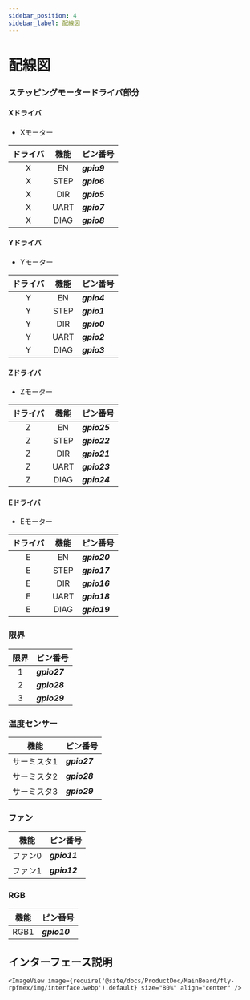```yaml
---
sidebar_position: 4
sidebar_label: 配線図
---
```


# 配線図

### ステッピングモータードライバ部分

<!-- tabs:start -->

#### **Xドライバ**

* Xモーター

| ドライバ | 機能 | ピン番号 |
| :----: | :----: | :----- |
| X | EN | ***gpio9*** |
| X | STEP | ***gpio6*** |
| X | DIR | ***gpio5*** |
| X | UART | ***gpio7*** |
| X | DIAG | ***gpio8*** |

#### **Yドライバ**

* Yモーター

| ドライバ | 機能 | ピン番号 |
| :----: | :----: | :----- |
| Y | EN | ***gpio4*** |
| Y | STEP | ***gpio1*** |
| Y | DIR | ***gpio0*** |
| Y | UART | ***gpio2*** |
| Y | DIAG | ***gpio3*** |

#### **Zドライバ**

* Zモーター

| ドライバ | 機能 | ピン番号 |
| :----: | :----: | :----- |
| Z | EN | ***gpio25*** |
| Z | STEP | ***gpio22*** |
| Z | DIR | ***gpio21*** |
| Z | UART | ***gpio23*** |
| Z | DIAG | ***gpio24*** |

#### **Eドライバ**

* Eモーター

| ドライバ | 機能 | ピン番号 |
| :----: | :----: | :----- |
| E | EN | ***gpio20*** |
| E | STEP | ***gpio17*** |
| E | DIR | ***gpio16*** |
| E | UART | ***gpio18*** |
| E | DIAG | ***gpio19*** |

<!-- tabs:end -->


### 限界

| 限界 | ピン番号 |
| :----: | :----- |
| 1 | ***gpio27*** |
| 2 | ***gpio28*** |
| 3 | ***gpio29*** |

### 温度センサー

| 機能 | ピン番号 |
| :----: | :----- |
| サーミスタ1 | ***gpio27*** |
| サーミスタ2 | ***gpio28*** |
| サーミスタ3 | ***gpio29*** |

### ファン

| 機能 | ピン番号 |
| :----: | :----- |
| ファン0 | ***gpio11*** |
| ファン1 | ***gpio12*** |

### RGB

| 機能 | ピン番号 |
| :----: | :----- |
| RGB1 | ***gpio10*** |


## インターフェース説明
    <ImageView image={require('@site/docs/ProductDoc/MainBoard/fly-rpfmex/img/interface.webp').default} size="80%" align="center" />
